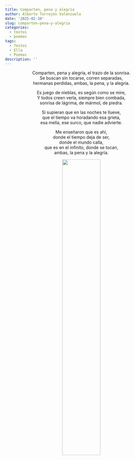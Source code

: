 ```yaml
---
title: Comparten, pena y alegría
author: Alberto Torrejón Valenzuela
date: '2025-02-10'
slug: comparten-pena-y-alegria
categories:
  - textos
  - poemas
tags:
  - Textos
  - Ella
  - Poemas
description: ''
---
```



<center>
<span class = "primerapalabra">C</span>omparten, pena y alegría, el trazo de la sonrisa. <br>
Se buscan sin tocarse, corren separadas, <br>
hermanas perdidas, ambas, la pena, y la alegría. <br>

Es juego de nieblas, es según como se mire, <br>
Y todos creen verla, siempre bien combada, <br>
sonrisa de lágrima, de mármol, de piedra. <br>

Si supieran que en las noches te llueve, <br>
que el tiempo va horadando esa grieta, <br>
esa mella, ese surco, que nadie advierte. <br>

Me enseñaron que es ahí, <br>
donde el tiempo deja de ser, <br>
donde el mundo calla, <br>
que es en el infinito, donde se tocan, <br>
ambas, la pena y la alegría.

![](/text/Img/villaverde.jpeg){width=50% height=50%}

</center>